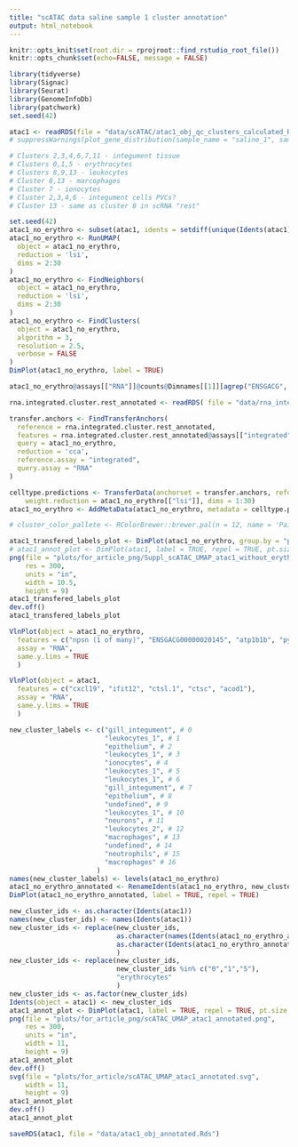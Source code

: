 ```yaml
---
title: "scATAC data saline sample 1 cluster annotation"
output: html_notebook
---
```


```r
knitr::opts_knit$set(root.dir = rprojroot::find_rstudio_root_file())
knitr::opts_chunk$set(echo=FALSE, message = FALSE)
```

```r
library(tidyverse)
library(Signac)
library(Seurat)
library(GenomeInfoDb)
library(patchwork)
set.seed(42)
```


```r
atac1 <- readRDS(file = "data/scATAC/atac1_obj_qc_clusters_calculated_RNA.rds")
# suppressWarnings(plot_gene_distribution(sample_name = "saline_1", sample_obj = atac1))
```

```r
# Clusters 2,3,4,6,7,11 - integument tissue
# Clusters 0,1,5 - erythrocytes
# Clusters 8,9,13 - leukocytes 
# Cluster 8,13 - marcophages
# Cluster 7 - ionocytes
# Cluster 2,3,4,6 - integument cells PVCs?
# Cluster 13 - same as cluster 8 in scRNA "rest"
```


```r
set.seed(42)
atac1_no_erythro <- subset(atac1, idents = setdiff(unique(Idents(atac1)), c(0,1,5)))
atac1_no_erythro <- RunUMAP(
  object = atac1_no_erythro,
  reduction = 'lsi',
  dims = 2:30
)
atac1_no_erythro <- FindNeighbors(
  object = atac1_no_erythro,
  reduction = 'lsi',
  dims = 2:30
)
atac1_no_erythro <- FindClusters(
  object = atac1_no_erythro,
  algorithm = 3,
  resolution = 2.5,
  verbose = FALSE
)
DimPlot(atac1_no_erythro, label = TRUE)

```

```r
atac1_no_erythro@assays[["RNA"]]@counts@Dimnames[[1]][agrep("ENSGACG", atac1_no_erythro@assays[["RNA"]]@counts@Dimnames[[1]])]

```

```r
rna.integrated.cluster.rest_annotated <- readRDS( file = "data/rna_integrated_cluster_rest_annotated.Rds")
```


```r
transfer.anchors <- FindTransferAnchors(
  reference = rna.integrated.cluster.rest_annotated,
  features = rna.integrated.cluster.rest_annotated@assays[["integrated"]]@data@Dimnames[[1]],
  query = atac1_no_erythro,
  reduction = 'cca', 
  reference.assay = "integrated",
  query.assay = "RNA"
)
```

```r
celltype.predictions <- TransferData(anchorset = transfer.anchors, refdata = Idents(rna.integrated.cluster.rest_annotated), 
    weight.reduction = atac1_no_erythro[["lsi"]], dims = 1:30)
atac1_no_erythro <- AddMetaData(atac1_no_erythro, metadata = celltype.predictions)
```

```r
# cluster_color_pallete <- RColorBrewer::brewer.pal(n = 12, name = 'Paired')

atac1_transfered_labels_plot <- DimPlot(atac1_no_erythro, group.by = "predicted.id", pt.size = 1, label = TRUE, cols = RColorBrewer::brewer.pal(n = 10, name = 'Paired'), repel = TRUE)
# atac1_annot_plot <- DimPlot(atac1, label = TRUE, repel = TRUE, pt.size = 1.5, cols = RColorBrewer::brewer.pal(n = 10, name = 'Paired'))
png(file = "plots/for_article_png/Suppl_scATAC_UMAP_atac1_without_erythro_direct_label_transfer.png", 
    res = 300, 
    units = "in",
    width = 10.5,
    height = 9)
atac1_transfered_labels_plot
dev.off()
atac1_transfered_labels_plot
```


```r
VlnPlot(object = atac1_no_erythro,
  features = c("npsn (1 of many)", "ENSGACG00000020145", "atp1b1b", "pygl", "Ita4h", "atp1a1a.2", "pgd", "msna", "prf1.9", "lck", "mpx", "mpeg1.2", "irf8", "coro1a", "arpc1b", "zgc:64051", "rhcga", "TYMP", "ca15b", "krt99", "krt98", "krt97", "apodb", "fbp2", "ncf1", "ENSGACG00000004882", "g6pd", "sftpbb", "tnfsf14", "ENSGACG00000012769", "ENSGACG00000010720", "cd79a", "mmp9", "taldo1", "tktb", "TSC22D1", "arg2", "S100P", "cdh31", "lgals3b", "hbae5", "ncf2", "krt8", "capn2b"), 
  assay = "RNA", 
  same.y.lims = TRUE
  )
```


```r
VlnPlot(object = atac1,
  features = c("cxcl19", "ifit12", "ctsl.1", "ctsc", "acod1"), 
  assay = "RNA", 
  same.y.lims = TRUE
  )
```

```r
new_cluster_labels <- c("gill_integument", # 0 
                        "leukocytes_1", # 1
                        "epithelium", # 2
                        "leukocytes_1", # 3
                        "ionocytes", # 4
                        "leukocytes_1", # 5
                        "leukocytes_1", # 6
                        "gill_integument", # 7
                        "epithelium", # 8
                        "undefined", # 9
                        "leukocytes_1", # 10
                        "neurons", # 11
                        "leukocytes_2", # 12
                        "macrophages", # 13
                        "undefined", # 14
                        "neutrophils", # 15
                        "macrophages" # 16
                      )
names(new_cluster_labels) <- levels(atac1_no_erythro)
atac1_no_erythro_annotated <- RenameIdents(atac1_no_erythro, new_cluster_labels)
DimPlot(atac1_no_erythro_annotated, label = TRUE, repel = TRUE)
```

```r
new_cluster_ids <- as.character(Idents(atac1))
names(new_cluster_ids) <- names(Idents(atac1))
new_cluster_ids <- replace(new_cluster_ids,
                           as.character(names(Idents(atac1_no_erythro_annotated))),
                           as.character(Idents(atac1_no_erythro_annotated))
                           )
new_cluster_ids <- replace(new_cluster_ids,
                           new_cluster_ids %in% c("0","1","5"),
                           "erythrocytes"
                           )
new_cluster_ids <- as.factor(new_cluster_ids)
Idents(object = atac1) <- new_cluster_ids
atac1_annot_plot <- DimPlot(atac1, label = TRUE, repel = TRUE, pt.size = 1.5, cols = RColorBrewer::brewer.pal(n = 10, name = 'Paired'))
png(file = "plots/for_article_png/scATAC_UMAP_atac1_annotated.png", 
    res = 300, 
    units = "in",
    width = 11,
    height = 9)
atac1_annot_plot
dev.off()
svg(file = "plots/for_article/scATAC_UMAP_atac1_annotated.svg", 
    width = 11,
    height = 9)
atac1_annot_plot
dev.off()
atac1_annot_plot
```

```r
saveRDS(atac1, file = "data/atac1_obj_annotated.Rds")
```





